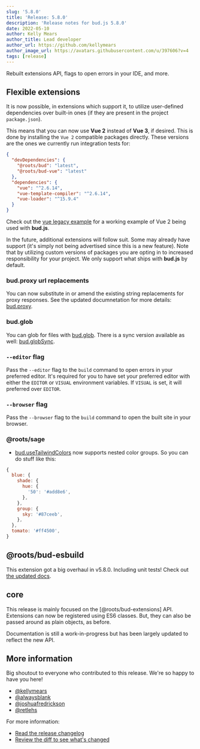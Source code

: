 ```yaml
---
slug: '5.8.0'
title: 'Release: 5.8.0'
description: 'Release notes for bud.js 5.8.0'
date: 2022-05-10
author: Kelly Mears
author_title: Lead developer
author_url: https://github.com/kellymears
author_image_url: https://avatars.githubusercontent.com/u/397606?v=4
tags: [release]
---
```


Rebuilt extensions API, flags to open errors in your IDE, and more.

<!--truncate-->

## Flexible extensions

It is now possible, in extensions which support it, to utilize user-defined dependencies over built-in ones (if they are present in the project `package.json`).

This means that you can now use **Vue 2** instead of **Vue 3**, if desired. This is done by installing the `Vue 2` compatible packages directly. These versions are the ones we currently
run integration tests for:

```json
{
  "devDependencies": {
    "@roots/bud": "latest",
    "@roots/bud-vue": "latest"
  },
  "dependencies": {
    "vue": "^2.6.14",
    "vue-template-compiler": "^2.6.14",
    "vue-loader": "^15.9.4"
  }
}
```

Check out the [vue legacy example](https://github.com/roots/bud/tree/main/examples/vue-legacy) for a working example of Vue 2 being used with **bud.js**.

In the future, additional extensions will follow suit. Some may already have support (it's simply not being advertised since this is a new feature).
Note that by utilizing custom versions of packages you are opting in to increased responsibility for your project. We only support what ships with **bud.js** by default.

### bud.proxy url replacements

You can now substitute in or amend the existing string replacements for proxy responses. See the updated documnetation for more details: [bud.proxy](/docs/bud.proxy).

### bud.glob

You can glob for files with [bud.glob](/docs/bud.glob). There is a sync version available as well: [bud.globSync](/docs/bud.globSync).

### `--editor` flag

Pass the `--editor` flag to the `build` command to open errors in your preferred editor.
It's required for you to have set your preferred editor with either the `EDITOR` or `VISUAL` environment variables.
If `VISUAL` is set, it will preferred over `EDITOR`.

### `--browser` flag

Pass the `--browser` flag to the `build` command to open the built site in your browser.

### @roots/sage

- [bud.useTailwindColors](https://bud.js.org/extensions/sage#defining-themejson-colors-from-tailwindconfigjs) now supports nested color groups. So you can do stuff like this:

```js
{
  blue: {
    shade: {
      hue: {
        '50': '#add8e6',
      },
    },
    group: {
      sky: '#87ceeb',
    },
  },
  tomato: '#ff4500',
}
```

## @roots/bud-esbuild

This extension got a big overhaul in v5.8.0. Including unit tests! Check out [the updated docs](/extensions/bud-esbuild).

## core

This release is mainly focused on the [@roots/bud-extensions] API. Extensions can now be registered using ES6 classes. But, they can also be passed around as plain objects, as before.

Documentation is still a work-in-progress but has been largely updated to reflect the new API.

## More information

Big shoutout to everyone who contributed to this release. We're so happy to have you here!

- [@kellymears](https://github.com/kellymears)
- [@alwaysblank](https://github.com/alwaysblank)
- [@joshuafredrickson](https://github.com/joshuafredrickson)
- [@retlehs](https://github.com/retlehs)

For more information:

- [Read the release changelog](/releases/5.8.0)
- [Review the diff to see what's changed](https://github.com/roots/bud/compare/v5.7.7...v5.8.0)
